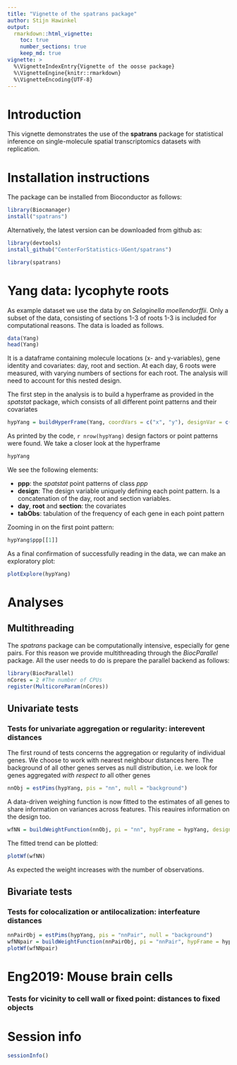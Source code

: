 ```yaml
---
title: "Vignette of the spatrans package"
author: Stijn Hawinkel
output: 
  rmarkdown::html_vignette:
    toc: true
    number_sections: true
    keep_md: true
vignette: >
  %\VignetteIndexEntry{Vignette of the oosse package}
  %\VignetteEngine{knitr::rmarkdown}
  %\VignetteEncoding{UTF-8}
---
```


# Introduction

This vignette demonstrates the use of the __spatrans__ package for statistical inference on single-molecule spatial transcriptomics datasets with replication.

\setcounter{tocdepth}{5}
\tableofcontents

# Installation instructions

The package can be installed from Bioconductor as follows:

```r
library(Biocmanager)
install("spatrans")
```

Alternatively, the latest version can be downloaded from github as:

```r
library(devtools)
install_github("CenterForStatistics-UGent/spatrans")
```

```r
library(spatrans)
```

# Yang data: lycophyte roots

As example dataset we use the data by \textcite{Yang2023} on _Selaginella moellendorffii_. Only a subset of the data, consisting of sections 1-3 of roots 1-3 is included for computational reasons. The data is loaded as follows.

```r
data(Yang)
head(Yang)
```

It is a dataframe containing molecule locations (x- and y-variables), gene identity and covariates: day, root and section. At each day, 6 roots were measured, with varying numbers of sections for each root. The analysis will need to account for this nested design.

The first step in the analysis is to build a hyperframe as provided in the _spatstat_ package, which consists of all different point patterns and their covariates

```r
hypYang = buildHyperFrame(Yang, coordVars = c("x", "y"), designVar = c("day", "root", "section"))
```

As printed by the code, `r nrow(hypYang)` design factors or point patterns were found. We take a closer look at the hyperframe

```r
hypYang
```

We see the following elements:

 - __ppp__: the _spatstat_ point patterns of class _ppp_
 - __design__: The design variable uniquely defining each point pattern. Is a concatenation of the day, root and section variables.
 - __day__, __root__ and __section__: the covariates
 - __tabObs__: tabulation of the frequency of each gene in each point pattern
 
 Zooming in on the first point pattern:
 
```r
hypYang$ppp[[1]]
```

As a final confirmation of successfully reading in the data, we can make an exploratory plot:

```r
plotExplore(hypYang)
```

# Analyses

## Multithreading

The _spatrans_ package can be computationally intensive, especially for gene pairs. For this reason we provide multithreading through the _BiocParallel_ package. All the user needs to do is prepare the parallel backend as follows:

```r
library(BiocParallel)
nCores = 2 #The number of CPUs
register(MulticoreParam(nCores))
```

## Univariate tests

### Tests for univariate aggregation or regularity: interevent distances

The first round of tests concerns the aggregation or regularity of individual genes. We choose to work with nearest neighbour distances here. The background of all other genes serves as null distribution, i.e. we look for genes aggregated _with respect to_ all other genes

```r
nnObj = estPims(hypYang, pis = "nn", null = "background")
```

A data-driven weighing function is now fitted to the estimates of all genes to share information on variances across features. This reauires information on the design too.

```r
wfNN = buildWeightFunction(nnObj, pi = "nn", hypFrame = hypYang, designVars = c("day", "root"))
```

The fitted trend can be plotted:

```r
plotWf(wfNN)
```

As expected the weight increases with the number of observations.

## Bivariate tests

### Tests for colocalization or antilocalization: interfeature distances

```r
nnPairObj = estPims(hypYang, pis = "nnPair", null = "background")
wfNNpair = buildWeightFunction(nnPairObj, pi = "nnPair", hypFrame = hypYang, designVars = c("day", "root"))
plotWf(wfNNpair)
```

# Eng2019: Mouse brain cells

### Tests for vicinity to cell wall or fixed point: distances to fixed objects
 
# Session info

```r
sessionInfo()
```


